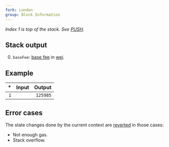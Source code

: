```yaml
---
fork: London
group: Block Information
---
```


*Index 1 is top of the stack. See [PUSH](/#60).*

## Stack output

0. `baseFee`: [base fee](https://ethereum.org/en/developers/docs/gas/#base-fee) in [wei](https://www.investopedia.com/terms/w/wei.asp).

## Example

| * | Input | Output |
|--:|------:|-------:|
| `1` | | `125985` |

## Error cases

The state changes done by the current context are [reverted](#FD) in those cases:
- Not enough gas.
- Stack overflow.
